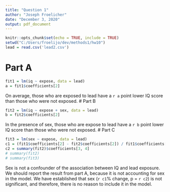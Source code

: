 ```yaml
---
title: "Question 1"
author: "Joseph Froelicher"
date: "December 3, 2020"
output: pdf_document
---
```


```r
knitr::opts_chunk$set(echo = TRUE, include = TRUE)
setwd("C:/Users/froelijo/dev/methods1/hw10")
lead = read.csv('lead2.csv')
```

# Part A
```r
fit1 = lm(iq ~ expose, data = lead)
a = fit1$coefficients[2]
```
On average, those who are exposed to lead have a `r a` point lower IQ score than those who were not exposed.
\newline
# Part B
```r
fit2 = lm(iq ~ expose + sex, data = lead)
b = fit2$coefficients[2]
```
In the presence of sex, those who are expose to lead have a `r b` point lower IQ score than those who were not exposed.
\newline
# Part C
```r
fit3 = lm(sex ~ expose, data = lead)
c1 = (fit1$coefficients[2] - fit2$coefficients[2]) / fit1$coefficients[2] * 100
c2 = summary(fit2)$coefficients[3, 4]
# summary(fit2)
# summary(fit3)
```
Sex is not a confounder of the association between IQ and lead exposure. We should report the result from part A, because it is not accounting for sex in the model. We have established that sex (`r c1`% change, p = `r c2`) is not significant, and therefore, there is no reason to include it in the model.

